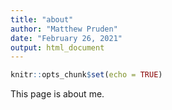 ```yaml
---
title: "about"
author: "Matthew Pruden"
date: "February 26, 2021"
output: html_document
---
```


```r
knitr::opts_chunk$set(echo = TRUE)
```

This page is about me.